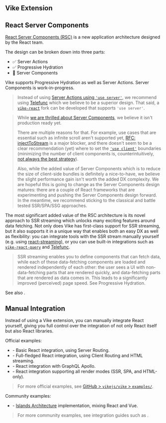 
## Vike Extension

<UseVikeExtensionsUiFrameworksHint uiFrameworkName="React" noQuote={true} />


## React Server Components

[React Server Components (RSC)](https://react.dev/blog/2023/03/22/react-labs-what-we-have-been-working-on-march-2023#react-server-components) is a new application architecture designed by the React team.

The design can be broken down into three parts:
 -	✅ Server Actions
 -	✅ Progressive Hydration
 - :construction: Server Components

Vike supports <Link href="/stream#progressive-hydration">Progressive Hydration</Link> as well as <Link href="/RPC">Server Actions</Link>. Server Components is work-in-progress.

> Instead of using [Server Actions using `'use server'`](https://nextjs.org/docs/app/building-your-application/data-fetching/server-actions-and-mutations), we recommend using [Telefunc](https://telefunc.com/) which we believe to be a superior design. That said, a [`vike-react`](https://github.com/vikejs/vike-react) fork can be developed that supports `'use server'`.

> While [we are thrilled about Server Components](https://github.com/reactjs/rfcs/pull/188#issuecomment-754815233), we believe it isn't production ready yet.
>
> There are multiple reasons for that. For example, use cases that are essential such as infinite scroll aren't supported yet, [RFC: injectToStream](https://github.com/reactjs/rfcs/pull/219) is a major blocker, and there doesn't seem to be a clear recommendation (yet) where to set the [`'use client'`](https://react.dev/reference/react/use-client) boundaries (minimizing the number of client components is, counterintuitively, [not always the best strategy](https://twitter.com/cyco130/status/1663515982218838017)).
>
> Also, while the added value of Server Components which is to reduce the size of client-side bundles is definitely a nice-to-have, we believe the slight performance gain isn't worth the added DX complexity. We are hopeful this is going to change as the Server Components design matures: there are a couple of React frameworks that are experimenting and pushing the Server Components design forward. In the meantime, we recommend sticking to the classical and battle tested SSR/SPA/SSG approaches.

The most significant added value of the RSC architecture is its novel approach to SSR streaming which unlocks many exciting features around data fetching. Not only does Vike has first-class support for SSR streaming, but it also supports it in a unique way that enables both an easy DX as well as flexibility: you can integrate tools with the SSR stream manually yourself (e.g. using [react-streaming](https://github.com/brillout/react-streaming#readme)), or you can use built-in integrations such as [`vike-react-query`](https://github.com/vikejs/vike-react/tree/main/packages/vike-react-query#readme) and [Telefunc](https://telefunc.com).

> SSR streaming enables you to define components that can fetch data, while each of these data-fetching components are loaded and rendered independently of each other: the user sees a UI with non-data-fetching parts that are rendered quickly, and data-fetching parts that are rendered as data comes in. This leads to a significantly improved (perceived) page speed. See <Link href="/stream#progressive-hydration">Progressive Hydration</Link>.

See also <Link href="/nextjs#server-components" />.


## Manual Integration

Instead of using a Vike extension, you can manually integrate React yourself, giving you full control over the integration of not only React itself but also React libraries.

Official examples:
 - <Link href="/examples/react" /> - Basic React integration, using <Link href="/server-routing">Server Routing</Link>.
 - <Link href="/examples/react-full" /> - Full-fledged React integration, using <Link href="/client-routing">Client Routing</Link> and HTML streaming.
 - <Link href="/examples/graphql-apollo-react" /> - React integration with GraphQL Apollo.
 - <Link href="/examples/render-modes" /> - React integration supporting all <Link href="/render-modes">render modes</Link> (SSR, SPA, and HTML-only).

> For more official examples, see [GitHub > `vikejs/vike` > `examples/`](https://github.com/vikejs/vike/tree/main/examples).

Community examples:
 - <Example timestamp="2023.12" repo="luisfloat/vike-island-example" /> - [Islands Architecture](https://jasonformat.com/islands-architecture/) implementation, mixing React and Vue.

> For more community examples, see integration guides such as <Link href="/react-query" />.
